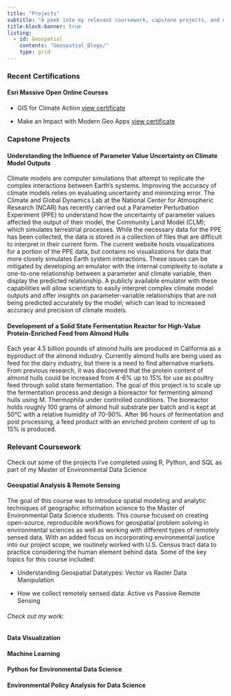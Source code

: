 ```yaml
---
title: "Projects"
subtitle: "A peek into my relevant coursework, capstone projects, and my efforts to demostrate life-long learning"
title-block-banner: true
listing: 
  - id: Geospatial
    contents: "Geospatial_Blogs/"
    type: grid
---
```


### Recent Certifications

#### Esri Massive Open Online Courses

-   GIS for Climate Action [view certificate](certificates/GISClimCert.pdf){target="_blank"}

-   Make an Impact with Modern Geo Apps [view certificate](certificates/GeoAppCert.pdf){target="_blank"}

### Capstone Projects

#### Understanding the Influence of Parameter Value Uncertainty on Climate Model Outputs

Climate models are computer simulations that attempt to replicate the complex interactions between Earth's systems. Improving the accuracy of climate models relies on evaluating uncertainty and minimizing error. The Climate and Global Dynamics Lab at the National Center for Atmospheric Research (NCAR) has recently carried out a Parameter Perturbation Experiment (PPE) to understand how the uncertainty of parameter values affected the output of their model, the Community Land Model (CLM); which simulates terrestrial processes. While the necessary data for the PPE has been collected, the data is stored in a collection of files that are difficult to interpret in their current form. The current website hosts visualizations for a portion of the PPE data, but contains no visualizations for data that more closely simulates Earth system interactions. These issues can be mitigated by developing an emulator with the internal complexity to isolate a one-to-one relationship between a parameter and climate variable, then display the predicted relationship. A publicly available emulator with these capabilities will allow scientists to easily interpret complex climate model outputs and offer insights on parameter-variable relationships that are not being predicted accurately by the model; which can lead to increased accuracy and precision of climate models.

#### Development of a Solid State Fermentation Reactor for High-Value Protein-Enriched Feed from Almond Hulls

Each year 4.5 billion pounds of almond hulls are produced in California as a byproduct of the almond industry. Currently almond hulls are being used as feed for the dairy industry, but there is a need to find alternative markets. From previous research, it was discovered that the protein content of almond hulls could be increased from 4-6% up to 15% for use as poultry feed through solid state fermentation. The goal of this project is to scale up the fermentation process and design a bioreactor for fermenting almond hulls using M. Thermophila under controlled conditions. The bioreactor holds roughly 100 grams of almond hull substrate per batch and is kept at 50°C with a relative humidity of 70-90%. After 96 hours of fermentation and post processing, a feed product with an enriched protein content of up to 15% is produced.

### Relevant Coursework

Check out some of the projects I've completed using R, Python, and SQL as part of my Master of Environmental Data Science

#### Geospatial Analysis & Remote Sensing

The goal of this course was to introduce spatial modeling and analytic techniques of geographic information science to the Master of Environmental Data Science students. This course focused on creating open-source, reproducible workflows for geospatial problem solving in environmental sciences as well as working with different types of remotely sensed data. With an added focus on incorporating environmental justice into our project scope, we routinely worked with U.S. Census tract data to practice considering the human element behind data. Some of the key topics for this course included:

-   Understanding Geospatial Datatypes: Vector vs Raster Data Manipulation

-   How we collect remotely sensed data: Active vs Passive Remote Sensing

###### Check out my work:

::: {#Geospatial}
:::

#### Data Visualization

#### Machine Learning

#### Python for Environmental Data Science

#### Environmental Policy Analysis for Data Science
